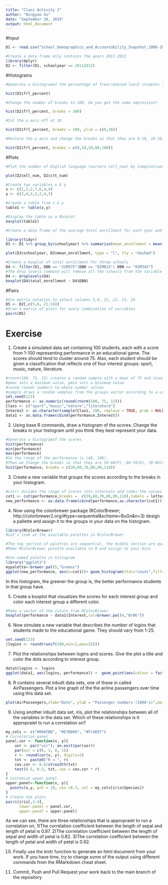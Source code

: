 ```yaml
---
title: "Class Activity 2"
author: "Ningyao Xu"
date: "September 28, 2019"
output: html_document
---
```

#Input
```r
D1 <- read.csv("School_Demographics_and_Accountability_Snapshot_2006-2012.csv", header = TRUE, sep = ",")

#Create a data frame only contains the years 2011-2012
library(dplyr)
D2 <- filter(D1, schoolyear == 20112012)
```

#Histograms
```r
#Generate a histogramof the percentage of free/reduced lunch students (frl_percent) at each school

hist(D2$frl_percent)

#Change the number of breaks to 100, do you get the same impression?

hist(D2$frl_percent, breaks = 100)

#Cut the y-axis off at 30

hist(D2$frl_percent, breaks = 100, ylim = c(0,30))

#Restore the y-axis and change the breaks so that they are 0-10, 10-20, 20-80, 80-100

hist(D2$frl_percent, breaks = c(0,10,20,80,100))


```

#Plots
```r
#Plot the number of English language learners (ell_num) by Computational Thinking Test scores (ctt_num) 

plot(D2$ell_num, D2$ctt_num)

#Create two variables x & y
x <- c(1,3,2,7,6,4,4)
y <- c(2,4,2,3,2,4,3)

#Create a table from x & y
table1 <- table(x,y)

#Display the table as a Barplot
barplot(table1)

#Create a data frame of the average total enrollment for each year and plot the two against each other as a lines

library(tidyr)
D3 <- D1 %>% group_by(schoolyear) %>% summarise(mean_enrollment = mean(total_enrollment))

plot(D3$schoolyear, D3$mean_enrollment, type = "l", lty = "dashed")

#Create a boxplot of total enrollment for three schools
D4 <- filter(D1, DBN == "31R075"|DBN == "01M015"| DBN == "01M345")
#The drop levels command will remove all the schools from the variable with not data  
D4 <- droplevels(D4)
boxplot(D4$total_enrollment ~ D4$DBN)
```
#Pairs
```r
#Use matrix notation to select columns 5,6, 21, 22, 23, 24
D5 <- D2[,c(5,6, 21:24)]
#Draw a matrix of plots for every combination of variables
pairs(D5)
```
# Exercise

1. Create a simulated data set containing 100 students, each with a score from 1-100 representing performance in an educational game. The scores should tend to cluster around 75. Also, each student should be given a classification that reflects one of four interest groups: sport, music, nature, literature.

```r
#rnorm(100, 75, 15) creates a random sample with a mean of 75 and standard deviation of 20
#pmax sets a maximum value, pmin sets a minimum value
#round rounds numbers to whole number values
#sample draws a random samples from the groups vector according to a uniform distribution
set.seed(123)
performance <- as.numeric(round(rnorm(100, 75, 15)))
Class <- c("sport","music","nature","literature")
Interest <- as.character(sample(Class, 100, replace = TRUE, prob = NULL))
data1 <- as.data.frame(cbind(performance,Interest))

```

2. Using base R commands, draw a histogram of the scores. Change the breaks in your histogram until you think they best represent your data.

```r
#Generate a histogramof the scores
hist(performance)
min(performance)
max(performance)
#So the range of the performance is (40, 108).
#Then we Change the breaks so that they are 39-60(F), 60-70(D), 70-80(C),89-90(B),90-110(A). In this case, we can define their grade level directly based on the groups they are in. 
hist(performance, breaks = c(39,60,70,80,90,110))

```


3. Create a new variable that groups the scores according to the breaks in your histogram.

```r
#cut() divides the range of scores into intervals and codes the values in scores according to which interval they fall. We use a vector called `letters` as the labels, `letters` is a vector made up of the letters of the alphabet.
cut1 <- cut(performance,breaks =  c(39,60,70,80,90,110),labels = letters[1:5])
new_performance <- as.data.frame(cbind(performance,as.character(cut1)))

```

4. Now using the colorbrewer package (RColorBrewer; http://colorbrewer2.org/#type=sequential&scheme=BuGn&n=3) design a pallette and assign it to the groups in your data on the histogram.

```r
library(RColorBrewer)
#Let's look at the available palettes in RColorBrewer

#The top section of palettes are sequential, the middle section are qualitative, and the lower section are diverging.
#Make RColorBrewer palette available to R and assign to your bins

#Use named palette in histogram
library("ggplot2")
mypalette<-brewer.pal(5,"Greens")
ggplot(new_performance, aes(x=cut1))+ geom_histogram(stat="count",fill= mypalette,binwidth = 0.01,bins = 200) +scale_x_discrete(labels=c("F","D","C","B","A"))

```

In this histogram, the greener the group is, the better performance students in that group have.


5. Create a boxplot that visualizes the scores for each interest group and color each interest group a different color.

```r
#Make a vector of the colors from RColorBrewer
boxplot(performance ~ data1$Interest,col=brewer.pal(4,"BrBG"))

```


6. Now simulate a new variable that describes the number of logins that students made to the educational game. They should vary from 1-25.

```r
set.seed(123)
(logins <- round(runif(100,min=1,max=25)))
```

7. Plot the relationships between logins and scores. Give the plot a title and color the dots according to interest group.

```r

data1$logins <- logins
ggplot(data1, aes(logins, performance)) +  geom_point(aes(colour = factor(Interest)))+scale_y_discrete(breaks =  c(39,60,70,80,90,110),labels=c("F","D","C","B","A",""))

```


8. R contains several inbuilt data sets, one of these in called AirPassengers. Plot a line graph of the the airline passengers over time using this data set.

```r
plot(AirPassengers,xlab="Date", ylab = "Passenger numbers (1000's)",main="Air Passenger numbers from 1949 to 1961")
```


9. Using another inbuilt data set, iris, plot the relationships between all of the variables in the data set. Which of these relationships is it appropraiet to run a correlation on? 

```r
my_cols <- c("#00AFBB", "#E7B800", "#FC4E07")
# Correlation panel
panel.cor <- function(x, y){
    usr <- par("usr"); on.exit(par(usr))
    par(usr = c(0, 1, 0, 1))
    r <- round(cor(x, y), digits=2)
    txt <- paste0("R = ", r)
    cex.cor <- 0.8/strwidth(txt)
    text(0.5, 0.5, txt, cex = cex.cor * r)
}
# Customize upper panel
upper.panel<-function(x, y){
  points(x,y, pch = 19, cex =0.7, col = my_cols[iris$Species])
}
# Create the plots
pairs(iris[,1:4], 
      lower.panel = panel.cor,
      upper.panel = upper.panel)
```

As we can see, there are three relationships that is appropraiet to run a correlation on,
1)The correlation coefficient  between the length of sepal and length of petal is 0.87.
2)The correlation coefficient  between the length of sepal and width of petal is 0.82.
3)The correlation coefficient  between the length of petal and width of petal is 0.92.


10. Finally use the knitr function to generate an html document from your work. If you have time, try to change some of the output using different commands from the RMarkdown cheat sheet.

11. Commit, Push and Pull Request your work back to the main branch of the repository 
